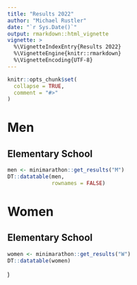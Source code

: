 ```yaml
---
title: "Results 2022"
author: "Michael Rustler"
date: "`r Sys.Date()`"
output: rmarkdown::html_vignette
vignette: >
  %\VignetteIndexEntry{Results 2022}
  %\VignetteEngine{knitr::rmarkdown}
  %\VignetteEncoding{UTF-8}
---
```


```r
knitr::opts_chunk$set(
  collapse = TRUE,
  comment = "#>"
)

```

# Men

## Elementary School

```r
men <- minimarathon::get_results("M")
DT::datatable(men,
              rownames = FALSE)

```


# Women

## Elementary School

```r
women <- minimarathon::get_results("W")
DT::datatable(women)

```


)
